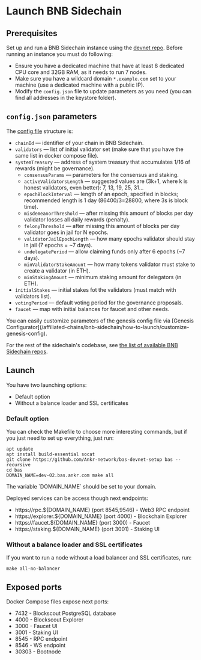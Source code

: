 
# Launch BNB Sidechain

## Prerequisites

Set up and run a BNB Sidechain instance using the [devnet repo](https://github.com/Ankr-network/bas-devnet-setup).
Before running an instance you must do following:
* Ensure you have a dedicated machine that have at least 8 dedicated CPU core and 32GB RAM, as it needs to run 7 nodes.
* Make sure you have a wildcard domain `*.example.com` set to your machine (use a dedicated machine with a public IP).
* Modify the `config.json` file to update parameters as you need (you can find all addresses in the keystore folder).

## `config.json` parameters

The [config file](https://github.com/Ankr-network/bas-devnet-setup/blob/devel/config.json) structure is:

* `chainId` — identifier of your chain in BNB Sidechain.
* `validators` — list of initial validator set (make sure that you have the same list in docker compose file).
* `systemTreasury` — address of system treasury that accumulates 1/16 of rewards (might be governance).
   * `consensusParams` — parameters for the consensus and staking.
   * `activeValidatorsLength` — suggested values are (3k+1, where k is honest validators, even better): 7, 13, 19, 25, 31...
   * `epochBlockInterval` — length of an epoch, specified in blocks; recommended length is 1 day (86400/3=28800, where 3s is block time).
   * `misdemeanorThreshold` — after missing this amount of blocks per day validator losses all daily rewards (penalty).
   * `felonyThreshold` — after missing this amount of blocks per day validator goes in jail for N epochs.
   * `validatorJailEpochLength` — how many epochs validator should stay in jail (7 epochs = ~7 days).
   * `undelegatePeriod` — allow claiming funds only after 6 epochs (~7 days).
   * `minValidatorStakeAmount` — how many tokens validator must stake to create a validator (in ETH).
   * `minStakingAmount` — minimum staking amount for delegators (in ETH).
* `initialStakes` — initial stakes fot the validators (must match with validators list).
* `votingPeriod` — default voting period for the governance proposals.
* `faucet` — map with initial balances for faucet and other needs.


<Callout>
You can easily customize parameters of the genesis config file via [Genesis Configurator](/affiliated-chains/bnb-sidechain/how-to-launch/customize-genesis-config).

For the rest of the sidechain's codebase, see [the list of available BNB Sidechain repos](/affiliated-chains/bnb-sidechain/architecture/overview/#repositories).
</Callout>

## Launch 

You have two launching options:

* Default option
* Without a balance loader and SSL certificates

### Default option

You can check the Makefile to choose more interesting commands, but if you just need to set up everything, just run:
```
apt update
apt install build-essential socat
git clone https://github.com/Ankr-network/bas-devnet-setup bas --recursive
cd bas
DOMAIN_NAME=dev-02.bas.ankr.com make all
```

<Callout>
The variable `DOMAIN_NAME` should be set to your domain.
</Callout>

Deployed services can be access though next endpoints:
* https://rpc.${DOMAIN_NAME} (port 8545,9546) - Web3 RPC endpoint
* https://explorer.${DOMAIN_NAME} (port 4000) - Blockchain Explorer
* https://faucet.${DOMAIN_NAME} (port 3000) - Faucet
* https://staking.${DOMAIN_NAME} (port 3001) - Staking UI

### Without a balance loader and SSL certificates 

If you want to run a node without a load balancer and SSL certificates, run:
```
make all-no-balancer
```

## Exposed ports

Docker Compose files expose next ports:
* 7432 - Blockscout PostgreSQL database
* 4000 - Blockscout Explorer
* 3000 - Faucet UI
* 3001 - Staking UI
* 8545 - RPC endpoint
* 8546 - WS endpoint
* 30303 - Bootnode







